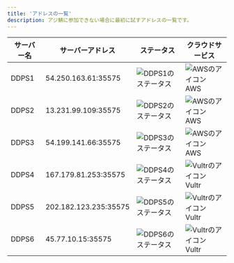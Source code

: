 ```yaml
---
title: 'アドレスの一覧'
description: アジ鯖に参加できない場合に最初に試すアドレスの一覧です。
---
```


| サーバー名 | サーバーアドレス | ステータス | クラウドサービス |
| - | - | - | - |
| DDPS1 | 54.250.163.61:35575 | ![DDPS1のステータス](https://badgen.net/uptime-robot/status/m784491883-ee0edb2f453aee35dc6c2d3b) | ![AWSのアイコン](https://www.google.com/s2/favicons?domain=aws.amazon.com) AWS |
| DDPS2 | 13.231.99.109:35575 | ![DDPS2のステータス](https://badgen.net/uptime-robot/status/m784491888-d82caba675aa6d3b96f2293b) | ![AWSのアイコン](https://www.google.com/s2/favicons?domain=aws.amazon.com) AWS |
| DDPS3 | 54.199.141.66:35575 | ![DDPS3のステータス](https://badgen.net/uptime-robot/status/m784491889-3aa7bf6dca41a5f40153feed) | ![AWSのアイコン](https://www.google.com/s2/favicons?domain=aws.amazon.com) AWS |
| DDPS4 | 167.179.81.253:35575 | ![DDPS4のステータス](https://badgen.net/uptime-robot/status/m784946618-df83183700506722cd43b630) | ![Vultrのアイコン](https://www.google.com/s2/favicons?domain=www.vultr.com) Vultr |
| DDPS5 | 202.182.123.235:35575 | ![DDPS5のステータス](https://badgen.net/uptime-robot/status/m784946613-b1de29e51d6d00fdba2a116d) | ![Vultrのアイコン](https://www.google.com/s2/favicons?domain=www.vultr.com) Vultr |
| DDPS6 | 45.77.10.15:35575 | ![DDPS6のステータス](https://badgen.net/uptime-robot/status/m784946609-8f545489caf7fcdf66ce38b0) | ![Vultrのアイコン](https://www.google.com/s2/favicons?domain=www.vultr.com) Vultr |
